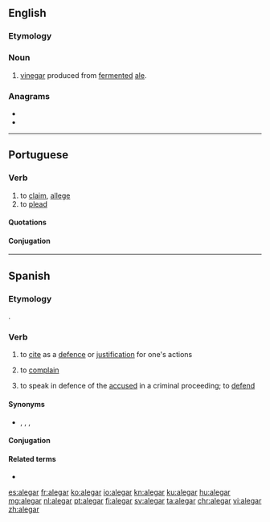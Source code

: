 ==English==

===Etymology===
{{blend|en|ale|vinegar}}

===Noun===
{{en-noun|-}}

# [[vinegar]] produced from [[ferment]]ed [[ale]].

===Anagrams===
* {{l|en|aglare}}
* {{l|en|laager}}

----

==Portuguese==

===Verb===
{{pt-verb|ale|gar}}

# to [[claim]], [[allege]]
# to [[plead]]

====Quotations====
{{seeCites|lang=pt}}

====Conjugation====
{{pt-conj|ale|gar}}

----

==Spanish==

===Etymology===
{{etyl|la|es}} {{m|la|allegare}}.

===Verb===
{{es-verb|aleg|ar|pret=alegué}}

# {{lb|es|transitive}} to [[cite]] as a [[defence]] or [[justification]] for one's actions
# {{lb|es|intransitive}} to [[complain]]
# {{lb|es|intransitive|legal}} to speak in defence of the [[accused]] in a criminal proceeding; to [[defend]]

====Synonyms====
* {{sense|to complain}} {{l|es|lamentar}}, {{l|es|protestar}}, {{l|es|quejar|quejarse}}, {{l|es|reclamar}}

====Conjugation====
{{es-conj-ar|ale|p=-gar}}

====Related terms====
* {{l|es|alegación}}

[[es:alegar]]
[[fr:alegar]]
[[ko:alegar]]
[[io:alegar]]
[[kn:alegar]]
[[ku:alegar]]
[[hu:alegar]]
[[mg:alegar]]
[[nl:alegar]]
[[pt:alegar]]
[[fi:alegar]]
[[sv:alegar]]
[[ta:alegar]]
[[chr:alegar]]
[[vi:alegar]]
[[zh:alegar]]